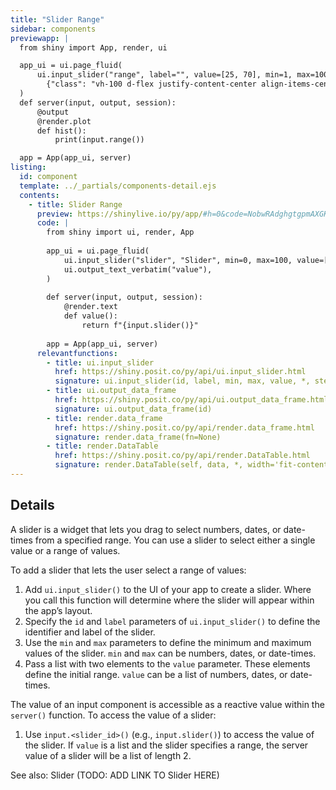 ```yaml
---
title: "Slider Range"
sidebar: components 
previewapp: |
  from shiny import App, render, ui

  app_ui = ui.page_fluid(
      ui.input_slider("range", label="", value=[25, 70], min=1, max=100),
        {"class": "vh-100 d-flex justify-content-center align-items-center px-4"}
  )
  def server(input, output, session):
      @output
      @render.plot
      def hist():
          print(input.range())

  app = App(app_ui, server)
listing:
  id: component
  template: ../_partials/components-detail.ejs
  contents:
    - title: Slider Range
      preview: https://shinylive.io/py/app/#h=0&code=NobwRAdghgtgpmAXGKAHVA6VBPMAaMAYwHsIAXOcpMAMwCdiYACAZwAsBLCbJjmVYnTJMArhzxM6lACZw6EgILoAOhFVpUAfTFMAvKI5YoAcziaaAGzHSAFKqYODGLqhFlNLCx1l07YT95yyvhMwQDKXj7BEjBcugAMMVAAHroAjPGJTABuUFZwusAAzACsEgBsJQC6AJQSAMQAPI32jmIYxG6u7hTJ7tlyAEZQZHx+ufnBdao1qqqyNKxyA74ubhKdZN0SLHAsLBykNYitDgACm92nTGdSED4YvWTXCzl5InA2x9eOknBkIjoECYNGCIDWZAwAR8XwAvsE5tB0HomEpUDYNNpxEs6CsamBYVUgA
      code: |
        from shiny import ui, render, App
        
        app_ui = ui.page_fluid(
            ui.input_slider("slider", "Slider", min=0, max=100, value=[35, 65]), #<<
            ui.output_text_verbatim("value"),
        )
        
        def server(input, output, session):
            @render.text
            def value():
                return f"{input.slider()}"
        
        app = App(app_ui, server)
      relevantfunctions:
        - title: ui.input_slider
          href: https://shiny.posit.co/py/api/ui.input_slider.html
          signature: ui.input_slider(id, label, min, max, value, *, step=None, ticks=False, animate=False, width=None, sep=',', pre=None, post=None, time_format=None, timezone=None, drag_range=True)
        - title: ui.output_data_frame
          href: https://shiny.posit.co/py/api/ui.output_data_frame.html
          signature: ui.output_data_frame(id)
        - title: render.data_frame
          href: https://shiny.posit.co/py/api/render.data_frame.html
          signature: render.data_frame(fn=None)
        - title: render.DataTable
          href: https://shiny.posit.co/py/api/render.DataTable.html
          signature: render.DataTable(self, data, *, width='fit-content', height='500px', summary=True, filters=False, row_selection_mode='none')
---
```


:::{#component}
:::

## Details

<p>A slider is a widget that lets you drag to select numbers, dates, or date-times from a specified range. You can use a slider to select either a single value or a range of values.</p>

<p>To add a slider that lets the user select a range of values: </p>

<ol>
  <li>
  Add `ui.input_slider()` to the UI of your app to create a slider. Where you call this function will determine where the slider will appear within the app's layout. 
  </li>
  <li>
  Specify the `id` and `label` parameters of `ui.input_slider()` to define the identifier and label of the slider. 
  </li>
  <li>
  Use the `min` and `max` parameters to define the minimum and maximum values of the slider. `min` and `max` can be numbers, dates, or date-times.
  </li>
  <li>
  Pass a list with two elements to the `value` parameter. These elements define the initial range. `value` can be a list of numbers, dates, or date-times.
  </li>
</ol>

The value of an input component is accessible as a reactive value within the `server()` function. To access the value of a slider:</p>

<ol>
  <li>
  Use `input.<slider_id>()` (e.g., `input.slider()`) to access the value of the slider. If `value` is a list and the slider specifies a range, the server value of a slider will be a list of length 2.
  </li>
</ol>

<p>See also: Slider (TODO: ADD LINK TO Slider HERE)</p>